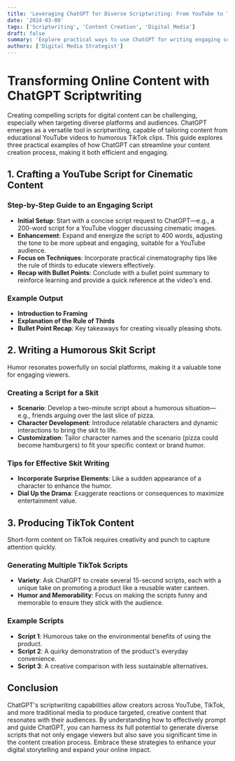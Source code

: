 ```yaml
---
title: 'Leveraging ChatGPT for Diverse Scriptwriting: From YouTube to TikTok'
date: '2024-03-09'
tags: ['Scriptwriting', 'Content Creation', 'Digital Media']
draft: false
summary: 'Explore practical ways to use ChatGPT for writing engaging scripts for YouTube, skits, and TikTok, enhancing your online presence with creative, targeted content.'
authors: ['Digital Media Strategist']
---
```


# Transforming Online Content with ChatGPT Scriptwriting

Creating compelling scripts for digital content can be challenging, especially when targeting diverse platforms and audiences. ChatGPT emerges as a versatile tool in scriptwriting, capable of tailoring content from educational YouTube videos to humorous TikTok clips. This guide explores three practical examples of how ChatGPT can streamline your content creation process, making it both efficient and engaging.

## 1. Crafting a YouTube Script for Cinematic Content

### Step-by-Step Guide to an Engaging Script

- **Initial Setup**: Start with a concise script request to ChatGPT—e.g., a 200-word script for a YouTube vlogger discussing cinematic images.
- **Enhancement**: Expand and energize the script to 400 words, adjusting the tone to be more upbeat and engaging, suitable for a YouTube audience.
- **Focus on Techniques**: Incorporate practical cinematography tips like the rule of thirds to educate viewers effectively.
- **Recap with Bullet Points**: Conclude with a bullet point summary to reinforce learning and provide a quick reference at the video's end.

### Example Output

- **Introduction to Framing**
- **Explanation of the Rule of Thirds**
- **Bullet Point Recap**: Key takeaways for creating visually pleasing shots.

## 2. Writing a Humorous Skit Script

Humor resonates powerfully on social platforms, making it a valuable tone for engaging viewers.

### Creating a Script for a Skit

- **Scenario**: Develop a two-minute script about a humorous situation—e.g., friends arguing over the last slice of pizza.
- **Character Development**: Introduce relatable characters and dynamic interactions to bring the skit to life.
- **Customization**: Tailor character names and the scenario (pizza could become hamburgers) to fit your specific context or brand humor.

### Tips for Effective Skit Writing

- **Incorporate Surprise Elements**: Like a sudden appearance of a character to enhance the humor.
- **Dial Up the Drama**: Exaggerate reactions or consequences to maximize entertainment value.

## 3. Producing TikTok Content

Short-form content on TikTok requires creativity and punch to capture attention quickly.

### Generating Multiple TikTok Scripts

- **Variety**: Ask ChatGPT to create several 15-second scripts, each with a unique take on promoting a product like a reusable water canteen.
- **Humor and Memorability**: Focus on making the scripts funny and memorable to ensure they stick with the audience.

### Example Scripts

- **Script 1**: Humorous take on the environmental benefits of using the product.
- **Script 2**: A quirky demonstration of the product's everyday convenience.
- **Script 3**: A creative comparison with less sustainable alternatives.

## Conclusion

ChatGPT's scriptwriting capabilities allow creators across YouTube, TikTok, and more traditional media to produce targeted, creative content that resonates with their audiences. By understanding how to effectively prompt and guide ChatGPT, you can harness its full potential to generate diverse scripts that not only engage viewers but also save you significant time in the content creation process. Embrace these strategies to enhance your digital storytelling and expand your online impact.

